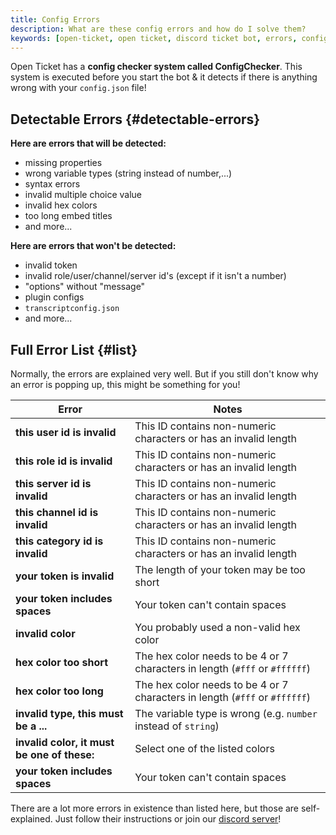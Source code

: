 ```yaml
---
title: Config Errors
description: What are these config errors and how do I solve them?
keywords: [open-ticket, open ticket, discord ticket bot, errors, config, config error]
---
```

<head>
    <link rel="apple-touch-icon" href="/img/logo_vertical.png"/>
</head>

Open Ticket has a **config checker system called <C color="blue">ConfigChecker</C>**.
This system is executed before you start the bot & it detects if there is anything wrong with your `config.json` file!

<ScaleImage src="/img/docs-v3/installation/console_checkerjs.png" alt="Image of ConfigChecker in action" size="80%"></ScaleImage>

## Detectable Errors \{#detectable-errors}
**Here are <C color="green">errors that will be detected</C>:**
- missing properties
- wrong variable types (string instead of number,...)
- syntax errors
- invalid multiple choice value
- invalid hex colors
- too long embed titles
- and more...

**Here are <C color="red">errors that won't be detected</C>:**
- invalid token
- invalid role/user/channel/server id's (except if it isn't a number)
- "options" without "message"
- plugin configs
- `transcriptconfig.json`
- and more...

## Full Error List \{#list}
Normally, the errors are explained very well. But if you still don't know why an error is popping up, this might be something for you!

|Error                                         |Notes                                                                         |
|----------------------------------------------|------------------------------------------------------------------------------|
|**this user id is invalid**                   |This ID contains non-numeric characters or has an invalid length              |
|**this role id is invalid**                   |This ID contains non-numeric characters or has an invalid length              |
|**this server id is invalid**                 |This ID contains non-numeric characters or has an invalid length              |
|**this channel id is invalid**                |This ID contains non-numeric characters or has an invalid length              |
|**this category id is invalid**               |This ID contains non-numeric characters or has an invalid length              |
|**your token is invalid**                     |The length of your token may be too short                                     |
|**your token includes spaces**                |Your token can't contain spaces                                               |
|**invalid color**                             |You probably used a non-valid hex color                                       |
|**hex color too short**                       |The hex color needs to be 4 or 7 characters in length (`#fff` or `#ffffff`)   |
|**hex color too long**                        |The hex color needs to be 4 or 7 characters in length (`#fff` or `#ffffff`)   |
|**invalid type, this must be a ...**          |The variable type is wrong (e.g. `number` instead of `string`)                |
|**invalid color, it must be one of these:**   |Select one of the listed colors                                               |
|**your token includes spaces**                |Your token can't contain spaces                                               |

There are a lot more errors in existence than listed here, but those are self-explained. Just follow their instructions or join our [discord server](https://discord.dj-dj.be)!